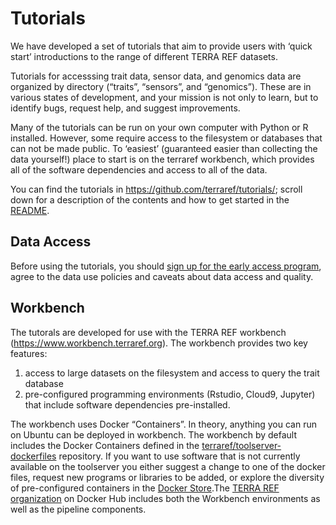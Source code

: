 # Tutorials

We have developed a set of tutorials that aim to provide users with 'quick start' introductions to the range of different TERRA REF datasets.

Tutorials for accesssing trait data, sensor data, and genomics data are organized by directory \("traits", "sensors", and "genomics"\). These are in various states of development, and your mission is not only to learn, but to identify bugs, request help, and suggest improvements.

Many of the tutorials can be run on your own computer with Python or R installed. However, some require access to the filesystem or databases that can not be made public. To 'easiest' \(guaranteed easier than collecting the data yourself!\) place to start is on the terraref workbench, which provides all of the software dependencies and access to all of the data.

You can find the tutorials in [https://github.com/terraref/tutorials/](https://github.com/terraref/tutorials/); scroll down for a description of the contents and how to get started in the [README](https://github.com/terraref/tutorials/blob/master/README.md).

## Data Access

Before using the tutorials, you should [sign up for the early access program](https://terraref.org/beta), agree to the data use policies and caveats about data access and quality.

## Workbench

The tutorals are developed for use with the TERRA REF workbench \([https://www.workbench.terraref.org](https://www.workbench.terraref.org)\). The workbench provides two key features:

1. access to large datasets on the filesystem and access to query the trait database
2. pre-configured programming environments \(Rstudio, Cloud9, Jupyter\) that include software dependencies pre-installed.

The workbench uses Docker "Containers". In theory, anything you can run on Ubuntu can be deployed in workbench. The workbench by default includes the Docker Containers defined in the [terraref/toolserver-dockerfiles](https://github.com/terraref/toolserver-dockerfiles) repository. If you want to use software that is not currently available on the toolserver you either suggest a change to one of the docker files, request new programs or libraries to be added, or explore the diversity of pre-configured containers in the [Docker Store](https://store.docker.com/).The [TERRA REF organization](https://store.docker.com/profiles/terraref) on Docker Hub includes both the Workbench environments as well as the pipeline components.

